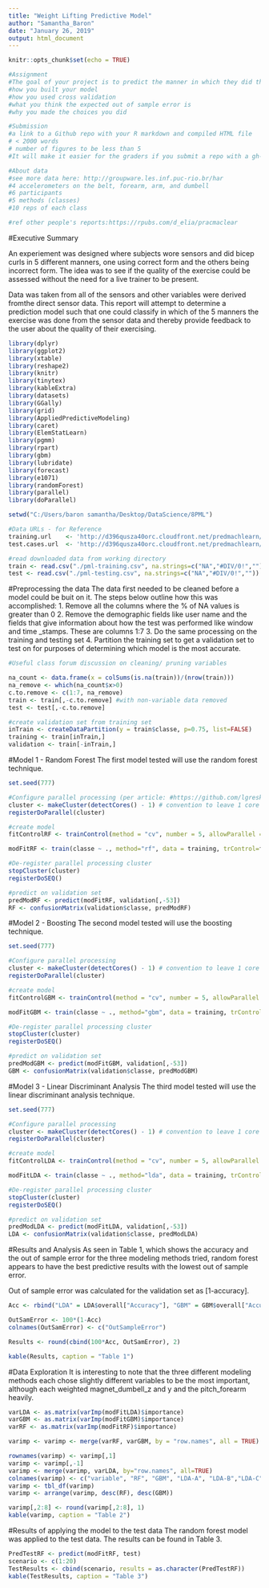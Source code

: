 ```yaml
---
title: "Weight Lifting Predictive Model"
author: "Samantha_Baron"
date: "January 26, 2019"
output: html_document
---
```


```r
knitr::opts_chunk$set(echo = TRUE)
```

```r
#Assignment
#The goal of your project is to predict the manner in which they did the exercise. This is the "classe" variable in the training set. You may use any of the other variables to predict with. You should create a report describing 
#how you built your model
#how you used cross validation
#what you think the expected out of sample error is
#why you made the choices you did

#Submission
#a link to a Github repo with your R markdown and compiled HTML file
# < 2000 words
# number of figures to be less than 5
#It will make it easier for the graders if you submit a repo with a gh-pages branch so the HTML page can be viewed online

#About data
#see more data here: http://groupware.les.inf.puc-rio.br/har
#4 accelerometers on the belt, forearm, arm, and dumbell
#6 participants
#5 methods (classes)
#10 reps of each class

#ref other people's reports:https://rpubs.com/d_elia/pracmaclear

```
#Executive Summary

An experiement was designed where subjects wore sensors and did bicep curls in 5 different manners, one using correct form and the others being incorrect form. The idea was to see if the quality of the exercise could be assessed without the need for a live trainer to be present.

Data was taken from all of the sensors and other variables were derived fromthe direct sensor data. This report will attempt to determine a prediction model such that one could classify in which of the 5 manners the exercise was done from the sensor data and thereby provide feedback to the user about the quality of their exercising.


```r
library(dplyr)
library(ggplot2)
library(xtable)
library(reshape2)
library(knitr)
library(tinytex)
library(kableExtra)
library(datasets)
library(GGally)
library(grid)
library(AppliedPredictiveModeling)
library(caret)
library(ElemStatLearn)
library(pgmm)
library(rpart)
library(gbm)
library(lubridate)
library(forecast)
library(e1071)
library(randomForest)
library(parallel)
library(doParallel)
```
```r
setwd("C:/Users/baron samantha/Desktop/DataScience/8PML")
```
```r
#Data URLs - for Reference
training.url    <- 'http://d396qusza40orc.cloudfront.net/predmachlearn/pml-training.csv'
test.cases.url  <- 'http://d396qusza40orc.cloudfront.net/predmachlearn/pml-testing.csv'

#read downloaded data from working directory
train <- read.csv("./pml-training.csv", na.strings=c("NA","#DIV/0!",""))
test <- read.csv("./pml-testing.csv", na.strings=c("NA","#DIV/0!",""))
```

#Preprocessing the data
The data first needed to be cleaned before a model could be buit on it. The steps below outline how this was accomplished:
1. Remove all the columns where the % of NA values is greater than 0
2. Remove the demographic fields like user name and the fields that give information about how the test was performed like window and time _stamps. These are columns 1:7
3. Do the same processing on the training and testing set
4. Partition the training set to get a validation set to test on for purposes of determining which model is the most accurate.

```r
#Useful class forum discussion on cleaning/ pruning variables

na_count <- data.frame(x = colSums(is.na(train))/(nrow(train)))
na_remove <- which(na_count$x>0)
c.to.remove <- c(1:7, na_remove)
train <- train[,-c.to.remove] #with non-variable data removed
test <- test[,-c.to.remove]

#create validation set from training set
inTrain <- createDataPartition(y = train$classe, p=0.75, list=FALSE)
training <- train[inTrain,]
validation <- train[-inTrain,]

```

#Model 1 - Random Forest
The first model tested will use the random forest technique.

```r

set.seed(777)

#Configure parallel processing (per article: #https://github.com/lgreski/datasciencectacontent/blob/master/markdown/pml-randomForestPerformance.md)
cluster <- makeCluster(detectCores() - 1) # convention to leave 1 core for OS
registerDoParallel(cluster)

#create model
fitControlRF <- trainControl(method = "cv", number = 5, allowParallel = TRUE)

modFitRF <- train(classe ~ ., method="rf", data = training, trControl=fitControlRF) 

#De-register parallel processing cluster
stopCluster(cluster)
registerDoSEQ()

#predict on validation set
predModRF <- predict(modFitRF, validation[,-53])
RF <- confusionMatrix(validation$classe, predModRF)

```

#Model 2 - Boosting
The second model tested will use the boosting technique.

```r

set.seed(777)

#Configure parallel processing
cluster <- makeCluster(detectCores() - 1) # convention to leave 1 core for OS
registerDoParallel(cluster)

#create model
fitControlGBM <- trainControl(method = "cv", number = 5, allowParallel = TRUE)

modFitGBM <- train(classe ~ ., method="gbm", data = training, trControl=fitControlGBM, verbose = FALSE) 

#De-register parallel processing cluster
stopCluster(cluster)
registerDoSEQ()

#predict on validation set
predModGBM <- predict(modFitGBM, validation[,-53])
GBM <- confusionMatrix(validation$classe, predModGBM)
```

#Model 3 - Linear Discriminant Analysis
The third model tested will use the linear discriminant analysis technique.

```r
set.seed(777)

#Configure parallel processing
cluster <- makeCluster(detectCores() - 1) # convention to leave 1 core for OS
registerDoParallel(cluster)

#create model
fitControlLDA <- trainControl(method = "cv", number = 5, allowParallel = TRUE)

modFitLDA <- train(classe ~ ., method="lda", data = training, trControl=fitControlLDA) 

#De-register parallel processing cluster
stopCluster(cluster)
registerDoSEQ()

#predict on validation set
predModLDA <- predict(modFitLDA, validation[,-53])
LDA <- confusionMatrix(validation$classe, predModLDA)

```

#Results and Analysis
As seen in Table 1, which shows the accuracy and the out of sample error for the three modeling methods tried, random forest appears to have the best predictive results with the lowest out of sample error.

Out of sample error was calculated for the validation set as [1-accuracy].

```r
Acc <- rbind("LDA" = LDA$overall["Accuracy"], "GBM" = GBM$overall["Accuracy"], "RF" = RF$overall["Accuracy"])

OutSamError <- 100*(1-Acc)
colnames(OutSamError) <- c("OutSampleError")

Results <- round(cbind(100*Acc, OutSamError), 2)

kable(Results, caption = "Table 1")
```

#Data Exploration
It is interesting to note that the three different modeling methods each chose slightly different variables to be the most important, although each weighted magnet_dumbell_z and y and the pitch_forearm heavily.

```r

varLDA <- as.matrix(varImp(modFitLDA)$importance)
varGBM <- as.matrix(varImp(modFitGBM)$importance)
varRF <- as.matrix(varImp(modFitRF)$importance)

varimp <- varimp <- merge(varRF, varGBM, by = "row.names", all = TRUE)

rownames(varimp) <- varimp[,1]
varimp <- varimp[,-1]
varimp <- merge(varimp, varLDA, by="row.names", all=TRUE)
colnames(varimp) <- c("variable", "RF", "GBM", "LDA-A", "LDA-B","LDA-C","LDA-D", "LDA-E")
varimp <- tbl_df(varimp)
varimp <- arrange(varimp, desc(RF), desc(GBM))

varimp[,2:8] <- round(varimp[,2:8], 1)
kable(varimp, caption = "Table 2")
```

#Results of applying the model to the test data
The random forest model was applied to the test data. The results can be found in Table 3.

```r
PredTestRF <- predict(modFitRF, test)
scenario <- c(1:20)
TestResults <- cbind(scenario, results = as.character(PredTestRF))
kable(TestResults, caption = "Table 3")
```